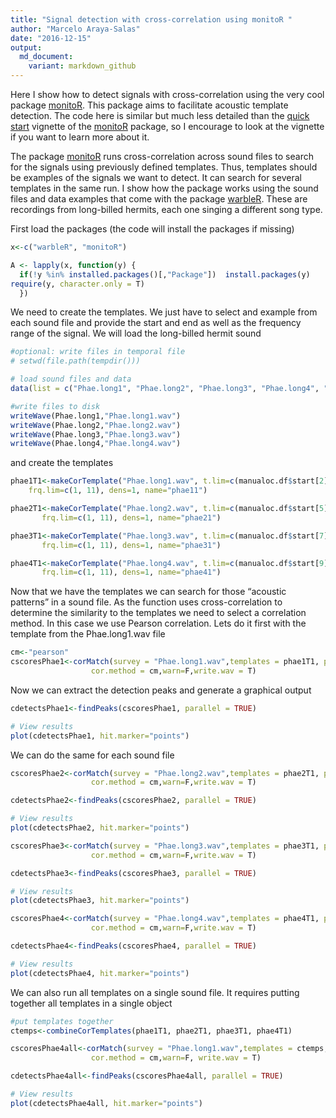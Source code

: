 ```yaml
---
title: "Signal detection with cross-correlation using monitoR "
author: "Marcelo Araya-Salas"
date: "2016-12-15"
output: 
  md_document:
    variant: markdown_github
---
```





Here I show how to detect signals with cross-correlation using the very cool package [monitoR](https://cran.r-project.org/package=monitoR). This package aims to facilitate acoustic template detection. The code here is similar but much less detailed than the [quick start](https://cran.r-project.org/web/packages/monitoR/vignettes/monitoR_QuickStart.pdf) vignette of the [monitoR](https://cran.r-project.org/package=monitoR) package, so I encourage to look at the vignette if you want to learn more about it. 

The package [monitoR](https://cran.r-project.org/package=monitoR) runs cross-correlation across sound files to search for the signals using previously defined templates. Thus, templates should be examples of the signals we want to detect. It can search for several templates in the same run. I show how the package works using the sound files and data examples that come with the package [warbleR](https://cran.r-project.org/package=warbleR). These are recordings from long-billed hermits, each one singing a different song type.

First load the packages (the code will install the packages if missing)

```r

x<-c("warbleR", "monitoR")

A <- lapply(x, function(y) {
  if(!y %in% installed.packages()[,"Package"])  install.packages(y)
require(y, character.only = T)
  })
```

We need to create the templates. We just have to select and example from each sound file and provide the start and end as well as the frequency range of the signal. We will load the long-billed hermit sound

```r
#optional: write files in temporal file
# setwd(file.path(tempdir()))

# load sound files and data
data(list = c("Phae.long1", "Phae.long2", "Phae.long3", "Phae.long4", "manualoc.df"))

#write files to disk
writeWave(Phae.long1,"Phae.long1.wav")
writeWave(Phae.long2,"Phae.long2.wav")
writeWave(Phae.long3,"Phae.long3.wav")
writeWave(Phae.long4,"Phae.long4.wav")

```


and create the templates

```r
phae1T1<-makeCorTemplate("Phae.long1.wav", t.lim=c(manualoc.df$start[2],manualoc.df$end[2]),wl = 300,ovlp=90,
    frq.lim=c(1, 11), dens=1, name="phae11")

phae2T1<-makeCorTemplate("Phae.long2.wav", t.lim=c(manualoc.df$start[5],manualoc.df$end[5]),wl = 300,ovlp=90,
       frq.lim=c(1, 11), dens=1, name="phae21")

phae3T1<-makeCorTemplate("Phae.long3.wav", t.lim=c(manualoc.df$start[7],manualoc.df$end[7]),wl = 300,ovlp=90,
       frq.lim=c(1, 11), dens=1, name="phae31")

phae4T1<-makeCorTemplate("Phae.long4.wav", t.lim=c(manualoc.df$start[9],manualoc.df$end[9]),wl = 300,ovlp=90,
       frq.lim=c(1, 11), dens=1, name="phae41")

```

Now that we have the templates we can search for those "acoustic patterns" in a sound file. As the function uses cross-correlation to determine the similarity to the templates we need to select a correlation method. In this case we use Pearson correlation. Lets do it first with the template from the Phae.long1.wav file

```r
cm<-"pearson"
cscoresPhae1<-corMatch(survey = "Phae.long1.wav",templates = phae1T1, parallel = T,show.prog = F, time.source = "fileinfo",
                  cor.method = cm,warn=F,write.wav = T)

```

Now we can extract the detection peaks and generate a graphical output

```r
cdetectsPhae1<-findPeaks(cscoresPhae1, parallel = TRUE)

# View results
plot(cdetectsPhae1, hit.marker="points")

```

We can do the same for each sound file
```r

cscoresPhae2<-corMatch(survey = "Phae.long2.wav",templates = phae2T1, parallel = T,show.prog = F, time.source = "fileinfo",
                  cor.method = cm,warn=F,write.wav = T)

cdetectsPhae2<-findPeaks(cscoresPhae2, parallel = TRUE)

# View results
plot(cdetectsPhae2, hit.marker="points")

```

```r

cscoresPhae3<-corMatch(survey = "Phae.long3.wav",templates = phae3T1, parallel = T,show.prog = F, time.source = "fileinfo",
                  cor.method = cm,warn=F,write.wav = T)

cdetectsPhae3<-findPeaks(cscoresPhae3, parallel = TRUE)

# View results
plot(cdetectsPhae3, hit.marker="points")

```

```r

cscoresPhae4<-corMatch(survey = "Phae.long4.wav",templates = phae4T1, parallel = T,show.prog = F, time.source = "fileinfo",
                  cor.method = cm,warn=F,write.wav = T)

cdetectsPhae4<-findPeaks(cscoresPhae4, parallel = TRUE)

# View results
plot(cdetectsPhae4, hit.marker="points")

```

We can also run all templates on a single sound file. It requires putting together all templates in a single object

```r
#put templates together
ctemps<-combineCorTemplates(phae1T1, phae2T1, phae3T1, phae4T1)

cscoresPhae4all<-corMatch(survey = "Phae.long1.wav",templates = ctemps, parallel = T,show.prog = F, time.source = "fileinfo",
                  cor.method = cm,warn=F, write.wav = T)

cdetectsPhae4all<-findPeaks(cscoresPhae4all, parallel = TRUE)

# View results
plot(cdetectsPhae4all, hit.marker="points")

```


